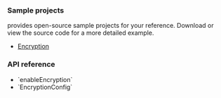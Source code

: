 
<PlatformWrapper platform="react-native">

### Sample projects

<Vg k="COMPANY" /> provides open-source sample projects for your reference. Download or view the source code for a more detailed example.

* [Encryption](https://github.com/AgoraIO-Extensions/react-native-agora/blob/main/example/src/examples/advanced/Encryption/Encryption.tsx)


### API reference

- <Link to="{{global.API_REF_RN_ROOT}}/class_irtcengine.html#api_irtcengine_enableencryption">`enableEncryption`</Link>
- <Link to="{{Global.API_REF_RN_ROOT}}/class_encryptionconfig.html">`EncryptionConfig`</Link>

</PlatformWrapper>